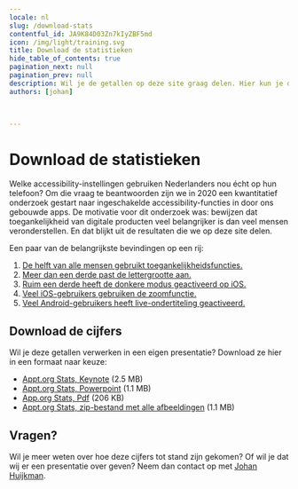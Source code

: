 ```yaml
---
locale: nl
slug: /download-stats
contentful_id: JA9K84D03Zn7kIyZBF5md
icon: /img/light/training.svg
title: Download de statistieken
hide_table_of_contents: true
pagination_next: null
pagination_prev: null
description: Wil je de getallen op deze site graag delen. Hier kun je de meest recente cijfers downloaden in een formaat naar keuze.
authors: [johan]


	
---
```


# Download de statistieken

Welke accessibility-instellingen gebruiken Nederlanders nou écht op hun telefoon? Om die vraag te beantwoorden zijn we in 2020 een kwantitatief onderzoek gestart naar ingeschakelde accessibility-­functies in door ons gebouwde apps. De motivatie voor dit onderzoek was: bewijzen dat toegankelijkheid van digitale producten veel belangrijker is dan veel mensen veronderstellen. En dat blijkt uit de resultaten die we op deze site delen.

Een paar van de belangrijkste bevindingen op een rij:

1. [De helft van alle mensen gebruikt toegankelijkheidsfuncties.](/nl/stats)
2. [Meer dan een derde  past de lettergrootte aan.](/nl/stats/lettergrootte)
3. [Ruim een derde heeft de donkere modus geactiveerd op iOS.](/nl/stats/donkere-modus)
4. [Veel iOS-gebruikers gebruiken de zoomfunctie.](/nl/stats/zoom)
5. [Veel Android-gebruikers heeft live-ondertiteling geactiveerd.](/nl/stats/ondertiteling)

## Download de cijfers

Wil je deze getallen verwerken in een eigen presentatie? Download ze hier in een formaat naar keuze:

- [Appt.org Stats, Keynote](https://drive.google.com/file/d/14fogI4LbtlWBIcVPBvYWjmeHhmmH8vrW/view?usp=drive_link) (2.5 MB)
- [Appt.org Stats, Powerpoint](https://docs.google.com/presentation/d/1l4hLQHUBlb4-jK3rWiq-dO1Dl9c_OkTh/edit?usp=drive_link&ouid=111501768277630608431&rtpof=true&sd=true) (1.1 MB)
- [App.org Stats, Pdf](https://docs.google.com/presentation/d/1l4hLQHUBlb4-jK3rWiq-dO1Dl9c_OkTh/edit?usp=drive_link&ouid=111501768277630608431&rtpof=true&sd=true) (206 KB)
- [Appt.org Stats, zip-bestand met alle afbeeldingen](https://drive.google.com/file/d/1ORZG1L6Y_HZvziCikvYa61G5KqHYRZCz/view?usp=drive_link) (1.1 MB)

## Vragen?

Wil je meer weten over hoe deze cijfers tot stand zijn gekomen? Of wil je dat wij er een presentatie over geven? Neem dan contact op met [Johan Huijkman](mailto:johan@q42.nl).